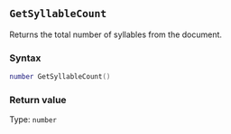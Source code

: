 ::: {.minipage data-latex="{\textwidth}"}
## `GetSyllableCount`

Returns the total number of syllables from the document.

### Syntax {-}

``` .lua
number GetSyllableCount()
```

### Return value {-}

Type: `number`
:::
